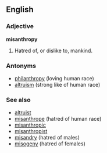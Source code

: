 ==English==

===Adjective===
'''misanthropy'''
#Hatred of, or dislike to, mankind.

===Antonyms===
*[[philanthropy]] (loving human race)
*[[altruism]] (strong like of human race)

===See also===
*[[altruist]]
*[[misanthrope]] (hatred of human race)
*[[misanthropic]]
*[[misanthropist]]
*[[misandry]] (hatred of males)
*[[misogeny]] (hatred of females)